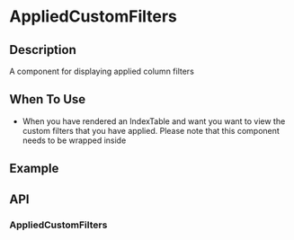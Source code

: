 
<Meta title="Components/ColumnFiltersBase/Introduction" />

# AppliedCustomFilters

## Description

A component for displaying applied column filters

## When To Use

- When you have rendered an IndexTable and want you want to view the custom filters that you have applied. Please note that this component needs to be wrapped inside

## Example

## API

### AppliedCustomFilters
